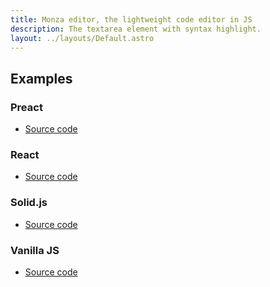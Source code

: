 ```yaml
---
title: Monza editor, the lightweight code editor in JS
description: The textarea element with syntax highlight.
layout: ../layouts/Default.astro
---
```



<Readme />

## Examples

### Preact

- [Source code](https://github.com/raviqqe/monza-editor/blob/main/doc/src/components/preact/Example.tsx)

<PreactExample />

### React

- [Source code](https://github.com/raviqqe/monza-editor/blob/main/doc/src/components/react/Example.tsx)

<ReactExample />

### Solid.js

- [Source code](https://github.com/raviqqe/monza-editor/blob/main/doc/src/components/solid/Example.tsx)

<SolidExample />

### Vanilla JS

- [Source code](https://github.com/raviqqe/monza-editor/blob/main/doc/src/components/VanillaExample.astro)

<VanillaExample />
